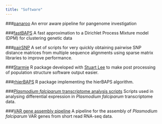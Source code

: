```yaml
---
title: "Software"
---
```


###[panaroo](https://github.com/gtonkinhill/panaroo/)
An error aware pipeline for pangenome investigation

###[fastBAPS](https://github.com/gtonkinhill/fastbaps/)
A fast approximation to a Dirichlet Process Mixture model (DPM) for clustering genetic data

###[pairSNP](https://github.com/gtonkinhill/pairsnp)
A set of scripts for very quickly obtaining pairwise SNP distance matrices from multiple sequence alignments using sparse matrix libraries to improve performance.

###[Starmie](https://github.com/sa-lee/starmie)
R package developed with [Stuart Lee](https://github.com/sa-lee) to make post processing of population structure software output easier.

###[rhierBAPS](https://github.com/gtonkinhill/rhierbaps)
R package implementing the hierBAPS algorithm.

###[*Plasmodium falciparum* transcriptome analysis scripts](https://github.com/gtonkinhill/falciparum_transcriptome_manuscript)
Scripts used in analysing differential expression in *Plasmodium falciparum* transcriptome data.

###[VAR gene assembly pipeline](https://github.com/PapenfussLab/assemble_var)
A pipeline for the assembly of *Plasmodium falciparum* VAR genes from short read RNA-seq data.